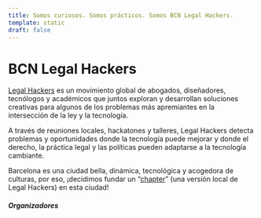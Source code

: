 ```yaml
---
title: Somos curiosos. Somos prácticos. Somos BCN Legal Hackers.
template: static
draft: false
---
```



# BCN Legal Hackers

[Legal Hackers](https://legalhackers.org) es un movimiento global de abogados, diseñadores, tecnólogos y académicos que juntos exploran y desarrollan soluciones creativas para algunos de los problemas más apremiantes en la intersección de la ley y la tecnología.

A través de reuniones locales, hackatones y talleres, Legal Hackers detecta problemas y oportunidades donde la tecnología puede mejorar y donde el derecho, la práctica legal y las políticas pueden adaptarse a la tecnología cambiante.

Barcelona es una ciudad bella, dinámica, tecnológica y acogedora de culturas, por eso, ¡decidimos fundar un “[chapter](https://legalhackers.org/chapters/)” (una versión local de Legal Hackers) en esta ciudad!

##### Organizadores

<Authors />

